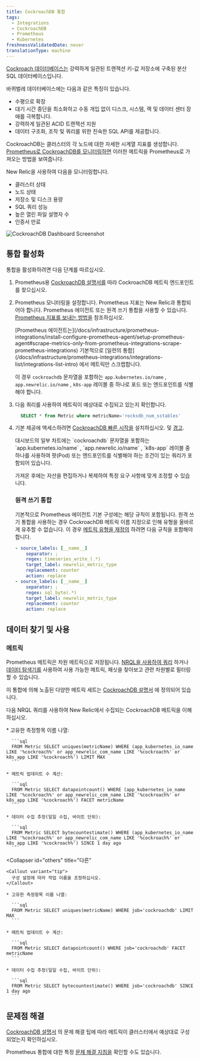 ```yaml
---
title: CockroachDB 통합
tags:
  - Integrations
  - CockroachDB
  - Prometheus
  - Kubernetes
freshnessValidatedDate: never
translationType: machine
---
```



[Cockroach 데이터베이스는](https://www.cockroachlabs.com/docs/) 강력하게 일관된 트랜잭션 키-값 저장소에 구축된 분산 SQL 데이터베이스입니다.

바퀴벌레 데이터베이스에는 다음과 같은 특징이 있습니다.

* 수평으로 확장
* 대기 시간 중단을 최소화하고 수동 개입 없이 디스크, 시스템, 랙 및 데이터 센터 장애를 극복합니다.
* 강력하게 일관된 ACID 트랜잭션 지원
* 데이터 구조화, 조작 및 쿼리를 위한 친숙한 SQL API를 제공합니다.

CockroachDB는 클러스터의 각 노드에 대한 자세한 시계열 지표를 생성합니다. [Prometheus로 CockroachDB를 모니터링하면](https://www.cockroachlabs.com/docs/v22.1/monitor-cockroachdb-with-prometheus.html#before-you-begin) 이러한 메트릭을 Prometheus로 가져오는 방법을 보여줍니다.

New Relic을 사용하여 다음을 모니터링합니다.

* 클러스터 상태
* 노드 상태
* 저장소 및 디스크 용량
* SQL 쿼리 성능
* 높은 열린 파일 설명자 수
* 인증서 만료

<img
  title="CockroachDB Dashboard"
  alt="CockroachDB Dashboard Screenshot"
  src={inrastructureCockroachdbDashboard}
/>

## 통합 활성화

통합을 활성화하려면 다음 단계를 따르십시오.

1. Prometheus용 [CockroachDB 설명서를](https://www.cockroachlabs.com/docs/v22.1/monitor-cockroachdb-with-prometheus.html) 따라 CockroachDB 메트릭 엔드포인트를 찾으십시오.

2. Prometheus 모니터링을 설정합니다. Prometheus 지표는 New Relic과 통합되어야 합니다. Prometheus 에이전트 또는 원격 쓰기 통합을 사용할 수 있습니다. [Prometheus 지표를 보내는 방법을](/docs/infrastructure/prometheus-integrations/install-configure-prometheus-agent/get-started/send-prometheus-metric-data-new-relic/) 참조하십시오.

   <Callout variant="important">
     [Prometheus 에이전트는](/docs/infrastructure/prometheus-integrations/install-configure-prometheus-agent/setup-prometheus-agent#scrape-metrics-only-from-prometheus-integrations-scrape-prometheus-integrations) 기본적으로 [일련의 통합](/docs/infrastructure/prometheus-integrations/integrations-list/integrations-list-intro) 에서 메트릭만 스크랩합니다.

     이 경우 `cockroachdb` 문자열을 포함하는 `app.kubernetes.io/name` , `app.newrelic.io/name` , `k8s-app` 레이블 중 하나로 포드 또는 엔드포인트를 식별해야 합니다.
   </Callout>

3. 다음 쿼리를 사용하여 메트릭이 예상대로 수집되고 있는지 확인합니다.

   ```sql
     SELECT * from Metric where metricName='rocksdb_num_sstables'
   ```

4. 기본 제공에 액세스하려면 [CockroachDB 빠른 시작을](https://newrelic.com/instant-observability/?search=cockroachdb) 설치하십시오. <InlinePopover type="dashboards"/>및 [경고](/docs/alerts-applied-intelligence/new-relic-alerts/learn-alerts/introduction-alerts/).

   <Callout variant="important">
     대시보드의 일부 차트에는 `cockroachdb` 문자열을 포함하는 `app.kubernetes.io/name` , `app.newrelic.io/name` , `k8s-app` 레이블 중 하나를 사용하여 팟(Pod) 또는 엔드포인트를 식별해야 하는 조건이 있는 쿼리가 포함되어 있습니다.
   </Callout>

   가져온 후에는 자산을 편집하거나 복제하여 특정 요구 사항에 맞게 조정할 수 있습니다.

   ### 원격 쓰기 통합

   기본적으로 Prometheus 에이전트 기본 구성에는 해당 규칙이 포함됩니다. 원격 쓰기 통합을 사용하는 경우 CockroachDB 메트릭 이름 지정으로 인해 유형을 올바르게 유추할 수 없습니다. 이 경우 [메트릭 유형을 재정의](/docs/infrastructure/prometheus-integrations/install-configure-remote-write/set-your-prometheus-remote-write-integration/#override-mapping) 하려면 다음 규칙을 포함해야 합니다.

   ```yaml
   - source_labels: [__name__]
       separator: ;
       regex: timeseries_write_(.*)
       target_label: newrelic_metric_type
       replacement: counter
       action: replace
   - source_labels: [__name__]
       separator: ;
       regex: sql_byte(.*)
       target_label: newrelic_metric_type
       replacement: counter
       action: replace
   ```

## 데이터 찾기 및 사용

### 메트릭

Prometheus 메트릭은 차원 메트릭으로 저장됩니다. [NRQL을 사용하여 쿼리](/docs/telemetry-data-platform/get-data/apis/query-metric-data-type/) 하거나 [데이터 탐색기를](/docs/query-your-data/explore-query-data/browse-data/introduction-data-explorer/) 사용하여 사용 가능한 메트릭, 패싯을 찾아보고 관련 차원별로 필터링할 수 있습니다.

이 통합에 의해 노출된 다양한 메트릭 세트는 [CockroachDB 설명서](https://www.cockroachlabs.com/docs/stable/monitoring-and-alerting.html) 에 정의되어 있습니다.

다음 NRQL 쿼리를 사용하여 New Relic에서 수집되는 CockroachDB 메트릭을 이해하십시오.

<CollapserGroup>
  <Collapser
    id="prometheus-agent"
    title="New Relic의 프로메테우스 에이전트"
  >
    * 고유한 측정항목 이름 나열:

      ```sql
      FROM Metric SELECT uniques(metricName) WHERE (app_kubernetes_io_name LIKE '%cockroach%' or app_newrelic_com_name LIKE '%cockroach%' or k8s_app LIKE '%cockroach%') LIMIT MAX
      ```

    * 메트릭 업데이트 수 계산:

      ```sql
      FROM Metric SELECT datapointcount() WHERE (app_kubernetes_io_name LIKE '%cockroach%' or app_newrelic_com_name LIKE '%cockroach%' or k8s_app LIKE '%cockroach%') FACET metricName
      ```

    * 데이터 수집 추정(일일 수집, 바이트 단위):

      ```sql
      FROM Metric SELECT bytecountestimate() WHERE (app_kubernetes_io_name LIKE '%cockroach%' or app_newrelic_com_name LIKE '%cockroach%' or k8s_app LIKE '%cockroach%') SINCE 1 day ago
      ```
  </Collapser>

  <Collapser
    id="others"
    title="다른"
  >
    <Callout variant="tip">
      구성 설정에 따라 작업 이름을 조정하십시오.
    </Callout>

    * 고유한 측정항목 이름 나열:

      ```sql
      FROM Metric SELECT uniques(metricName) WHERE job='cockroachdb' LIMIT MAX
      ```

    * 메트릭 업데이트 수 계산:

      ```sql
      FROM Metric SELECT datapointcount() WHERE job='cockroachdb' FACET metricName
      ```

    * 데이터 수집 추정(일일 수집, 바이트 단위):

      ```sql
      FROM Metric SELECT bytecountestimate() WHERE job='cockroachdb' SINCE 1 day ago
      ```
  </Collapser>
</CollapserGroup>

## 문제점 해결

[CockroachDB 설명서](https://www.cockroachlabs.com/docs/v22.1/monitor-cockroachdb-with-prometheus.html) 의 문제 해결 팁에 따라 메트릭이 클러스터에서 예상대로 구성되었는지 확인하십시오.

Prometheus 통합에 대한 특정 [문제 해결 지침을](/docs/infrastructure/prometheus-integrations/troubleshooting/no-data-appears-prometheus-integration) 확인할 수도 있습니다.